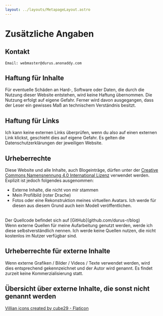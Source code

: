 ```yaml
---
layout: ../layouts/MetapageLayout.astro
---
```


# Zusätzliche Angaben

## Kontakt

```
Email: webmaster@durus.anonaddy.com
```

## Haftung für Inhalte

Für eventuelle Schäden an Hard-, Software oder Daten, die durch die Nutzung dieser Website entstehen, wird keine Haftung übernommen.
Die Nutzung erfolgt auf eigene Gefahr. Ferner wird davon ausgegangen, dass der Leser ein gewisses Maß an technischem Verständnis besitzt.

## Haftung für Links

Ich kann keine externen Links überprüfen, wenn du also auf einen externen Link klickst, geschieht dies auf eigene Gefahr.
Es gelten die Datenschutzerklärungen der jeweiligen Website.

## Urheberrechte

Diese Website und alle Inhalte, auch Blogeinträge, dürfen unter der [Creative Commons Namensnennung 4.0 International Lizenz](https://github.com/Durus-R/blog/?tab=License-1-ov-file#) verwendet werden.
Explizit ist jedoch folgendes ausgenommen:
- Externe Inhalte, die nicht von mir stammen
- Mein Profilbild (roter Drache)
- Fotos oder eine Rekonstruktion meines virtuellen Avatars. Ich werde für diesen aus diesem Grund auch kein Modell veröffentlichen.
<br/>
Der Quellcode befindet sich auf [GitHub](github.com/durus-r/blog)
<br/>
Wenn externe Quellen für meine Aufarbeitung genutzt werden, werde ich diese selbstverständlich nennen.
Ich werde keine Quellen nutzen, die nicht kostenlos im Nutzer verfügbar sind.

## Urheberrechte für externe Inhalte

Wenn externe Grafiken / Bilder / Videos / Texte verwendet werden, wird dies entsprechend gekennzeichnet und der Autor wird genannt.
Es findet zurzeit keine Kommerzialisierung statt.


## Übersicht über externe Inhalte, die sonst nicht genannt werden

<a href="https://www.flaticon.com/free-icons/villian" title="villian icons">Villian icons created by cube29 - Flaticon</a>
